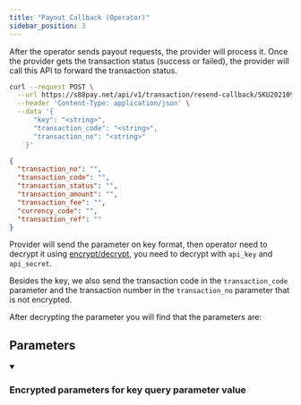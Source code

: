 ```yaml
---
title: "Payout Callback (Operator)"
sidebar_position: 3
---
```


After the operator sends payout requests, the provider will process it. Once the provider gets the transaction status (success or failed), the provider will call this API to forward the transaction status.

```bash cURL
curl --request POST \
  --url https://s88pay.net/api/v1/transaction/resend-callback/SKU20210909025705 \
  --header 'Content-Type: application/json' \
  --data '{
      "key": "<string>",
      "transaction_code": "<string>",
      "transaction_no": "<string>"
    }'
```

```json Response after decrypting
{
  "transaction_no": "",
  "transaction_code": "",
  "transaction_status": "",
  "transaction_amount": "",
  "transaction_fee": "",
  "currency_code": "",
  "transaction_ref": ""
}
```

Provider will send the parameter on key format, then operator need to decrypt it using [encrypt/decrypt](/api-reference/encrypt-decrypt), you need to decrypt with `api_key` and `api_secret`.

Besides the key, we also send the transaction code in the `transaction_code` parameter and the transaction number in the `transaction_no` parameter that is not encrypted.

After decrypting the parameter you will find that the parameters are:

## Parameters

<details
  style={{ marginBottom: "1rem" }}
  className={"openapi-markdown__details"}
  data-collapsed={false}
  open={true}
>
  <summary style={{}}>
    <h3 className={"openapi-markdown__details-summary-header-params"}>
      Encrypted parameters for
      <span className="badge badge--head">key</span> query parameter value
    </h3>
  </summary>
  <div>
    <ul>
      <ParamsItem
        className={"paramsItem"}
        param={{
          name: "transaction_no",
          description: "The transaction code recorded by the provider",
          schema: { type: "string" },
        }}
      ></ParamsItem>
      <ParamsItem
        className={"paramsItem"}
        param={{
          name: "transaction_code",
          description: "The transaction code sent by the operator on payout request",
          schema: { type: "string" },
        }}
      ></ParamsItem>
      <ParamsItem
        className={"paramsItem"}
        param={{
          name: "transaction_status",
          description: "The status of the payout transaction",
          schema: { type: "integer" },
        }}
      ></ParamsItem>
      <ParamsItem
        className={"paramsItem"}
        param={{
          name: "transaction_amount",
          description: "The amount of of the transaction",
          schema: { type: "double" },
        }}
      ></ParamsItem>
      <ParamsItem
        className={"paramsItem"}
        param={{
          name: "transaction_fee",
          description: "The amount of fee transaction",
          schema: { type: "double" },
        }}
      ></ParamsItem>
      <ParamsItem
        className={"paramsItem"}
        param={{
          name: "currency_code",
          description: "Currency Code, please refer to currency list",
          schema: { type: "string" },
        }}
      ></ParamsItem>
      <ParamsItem
        className={"paramsItem"}
        param={{
          name: "transaction_ref",
          description: "Transaction reference of payout request",
          schema: { type: "double" },
        }}
      ></ParamsItem>
    </ul>
  </div>
</details>
